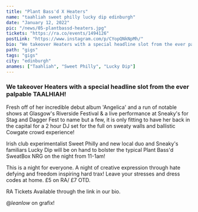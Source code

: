 ---
title: "Plant Bass'd X Heaters"
name: "taahliah sweet philly lucky dip edinburgh"
date: "January 12, 2022"
pic: "/news/05-plantbassd-heaters.jpg"
tickets: "https://ra.co/events/1494126"
postLink: "https://www.instagram.com/p/CYopQNkNpMh/"
bio: "We takeover Heaters with a special headline slot from the ever palpable TAALHIAH!"
path: "gigs"
tags: "gigs"
city: "edinburgh"
anames: ["Taahliah", "Sweet Philly", "Lucky Dip"]
---

### We takeover Heaters with a special headline slot from the ever palpable TAALHIAH!

Fresh off of her incredible debut album 'Angelica' and a run of notable shows at Glasgow's Riverside Festival & a live performance at Sneaky's for Stag and Dagger Fest to name but a few, it is only fitting to have her back in the capital for a 2 hour DJ set for the full on sweaty walls and ballistic Cowgate crowd experience!

Irish club experimentalist Sweet Philly and new local duo and Sneaky's familiars Lucky Dip will be on hand to bolster the typical Plant Bass'd SweatBox NRG on the night from 11-1am!

This is a night for everyone. A night of creative expression through hate defying and freedom inspiring hard trax! Leave your stresses and dress codes at home.
£5 on RA/ £7 OTD.

RA Tickets Available through the link in our bio.

@_leanlow_ on grafix!
